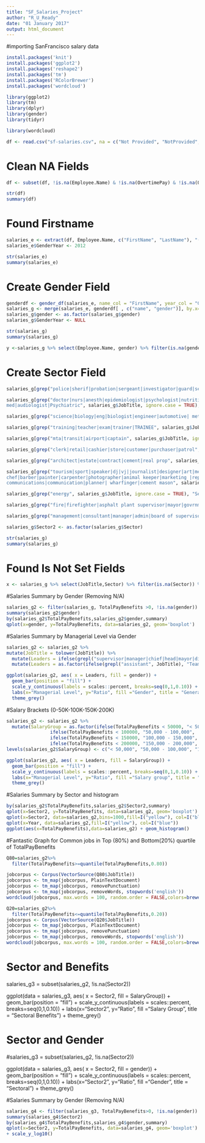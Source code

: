 ```yaml
---
title: "SF_Salaries_Project"
author: "R_U_Ready"
date: "01 January 2017"
output: html_document
---
```


#importing SanFrancisco salary data 
```r
install.packages('knit')
install.packages('ggplot2')
install.packages('reshape2')
install.packages('tm')
install.packages('RColorBrewer')
install.packages('wordcloud')

library(ggplot2)
library(tm)
library(dplyr)
library(gender)
library(tidyr)

library(wordcloud)

df <- read.csv("sf-salaries.csv", na = c("Not Provided", "NotProvided", "Not provided"))
```

# Clean NA Fields
```r
df <- subset(df, !is.na(Employee.Name) & !is.na(OvertimePay) & !is.na(OtherPay) &  !is.na(BasePay) & !is.na(JobTitle))

str(df)
summary(df)
```

# Found Firstname
```r
salaries_e <- extract(df, Employee.Name, c("FirstName", "LastName"), "([^ ]+) (.*)", remove = FALSE)
salaries_e$GenderYear <- 2012

str(salaries_e)
summary(salaries_e)
```
# Create Gender Field
```r
genderdf <- gender_df(salaries_e, name_col = "FirstName", year_col = "GenderYear", method = c("ssa", "ipums", "napp", "demo"))
salaries_g <- merge(salaries_e, genderdf[ , c("name", "gender")], by.x="FirstName", by.y="name", all.x=TRUE, )
salaries_g$gender <- as.factor(salaries_g$gender)
salaries_g$GenderYear <- NULL

str(salaries_g)
summary(salaries_g)

y <-salaries_g %>% select(Employee.Name, gender) %>% filter(is.na(gender)) %>% unique() %>% select(Employee.Name)
```

# Create Sector Field 
```r
salaries_g[grep("police|sherif|probation|sergeant|investigator|guard|security|custodian|lawyer|judge|criminalist|criminal|COURT", salaries_g$JobTitle, ignore.case = TRUE), "Sector"] <- "LAW n SECURITY"

salaries_g[grep("doctor|nurs|anesth|epidemiologist|psychologist|nutritionist|chemist|emergency med|pathologist|health|hlth|therapist|hospital|imaging|physician|orthopedic|pharm|dental|dentist|medical|ACUPUNCTURIST|radiologic| audiometrist|emergency|
med|audiologist|Psychiatric", salaries_g$JobTitle, ignore.case = TRUE), "Sector"] <- "HEALTHCARE"

salaries_g[grep("science|biology|eng|biologist|engineer|automotive| metal|ngr|technician", salaries_g$JobTitle, ignore.case = TRUE), "Sector"] <- "STEM"

salaries_g[grep("training|teacher|exam|trainer|TRAINEE", salaries_g$JobTitle, ignore.case = TRUE), "Sector"] <- "EDUCATION"

salaries_g[grep("mta|transit|airport|captain", salaries_g$JobTitle, ignore.case = TRUE), "Sector"] <- "TRANSPORTATION"

salaries_g[grep("clerk|retail|cashier|store|customer|purchaser|patrol", salaries_g$JobTitle, ignore.case = TRUE), "Sector"] <- "RETAIL"

salaries_g[grep("architect|estate|contract|cement|real prop", salaries_g$JobTitle, ignore.case = TRUE), "Sector"] <- "REAL ESTATE"

salaries_g[grep("tourism|sport|speaker|dj|vj|journalist|designer|art|media|cook|
chef|barber|painter|carpenter|photographer|animal keeper|marketing |repairer|plumber|housekeeper|baker|curator| animal|machinist|roofer|gardener|commissioner|crafts|electrical|windowcleaner|worker|driver|repair|electrician|glazier|wire|
communications|communication|planner| wharfinger|cement mason", salaries_g$JobTitle, ignore.case = TRUE), "Sector"] <- "SERVICES"

salaries_g[grep("energy", salaries_g$JobTitle, ignore.case = TRUE), "Sector"] <- "ENERGY"

salaries_g[grep("fire|firefighter|asphalt plant supervisor|mayor|govrnmt|affairs|museum|librarian|public|parking control officer|duty|street signs|water|city planning|asphalt|counselor|Marriage|PUBLIC SERVICE|TRAFFIC HEARING|cfdntal|TRAFFIC HEARING|PARK SECTION|child| municipal|attorney|METER READER", salaries_g$JobTitle, ignore.case = TRUE), "Sector"] <- "PUBLIC SERVICES"

salaries_g[grep("management|consultant|manager|admin|board of supervisors|secretary|assistant|asst|auditor|analyst|chief investment officer|director|accountant|account|board|dept head|dep dir| payroll",salaries_g$JobTitle, ignore.case = TRUE), "Sector"] <- "WHITE COLLAR "

salaries_g$Sector2 <- as.factor(salaries_g$Sector)

str(salaries_g)
summary(salaries_g)
```
# Found Is Not Set Fields
```r
x <- salaries_g %>% select(JobTitle,Sector) %>% filter(is.na(Sector)) %>% unique() %>% select(JobTitle)
```
#Salaries Summary by Gender (Removing N/A)
```r
salaries_g2 <- filter(salaries_g, TotalPayBenefits >0, !is.na(gender))
summary(salaries_g2$gender)
by(salaries_g2$TotalPayBenefits,salaries_g2$gender,summary)
qplot(x=gender, y=TotalPayBenefits, data=salaries_g2, geom='boxplot') 
```


#Salaries Summary by Managerial Level via Gender
```r
salaries_g2 <- salaries_g2 %>% 
mutate(JobTitle = tolower(JobTitle)) %>% 
  mutate(Leaders = ifelse(grepl("supervisor|manager|chief|head|mayor|director", JobTitle), "Leaders", "Team_Members")) %>%
  mutate(Leaders = as.factor(ifelse(grepl("assistant", JobTitle), "Team_Members", "Leaders")))

ggplot(salaries_g2, aes( x = Leaders, fill = gender)) + 
  geom_bar(position = "fill") + 
  scale_y_continuous(labels = scales::percent, breaks=seq(0,1,0.10)) + 
  labs(x="Managerial Level", y="Ratio", fill ="Gender", title = "General male/female ratio") + 
  theme_grey()
  ```
#Salary Brackets (0-50K-100K-150K-200K)
```r
salaries_g2 <- salaries_g2 %>%
  mutate(SalaryGroup = as.factor(ifelse(TotalPayBenefits < 50000, "< 50,000", 
                ifelse(TotalPayBenefits < 100000, "50,000 - 100,000", 
                ifelse(TotalPayBenefits < 150000, "100,000 - 150,000", 
                ifelse(TotalPayBenefits < 200000, "150,000 - 200,000", ">200,000"))))))
levels(salaries_g2$SalaryGroup) <- c("< 50,000", "50,000 - 100,000", "100,000 - 150,000", "150,000 - 200,000", ">200,000") 

ggplot(salaries_g2, aes( x = Leaders, fill = SalaryGroup)) + 
  geom_bar(position = "fill") + 
  scale_y_continuous(labels = scales::percent, breaks=seq(0,1,0.10)) + 
  labs(x="Managerial Level", y="Ratio", fill ="Salary group", title = "Salary groups ratio on different managerial levels") + 
  theme_grey()
```

#Salaries Summary by Sector and histogram
```r
by(salaries_g2$TotalPayBenefits,salaries_g2$Sector2,summary)
qplot(x=Sector2, y=TotalPayBenefits, data=salaries_g2, geom='boxplot') 
qplot(x=Sector2, data=salaries_g2,bins=1000,fill=I("yellow"), col=I("blue"))
qplot(x=Year, data=salaries_g2,fill=I("yellow"), col=I("blue"))
ggplot(aes(x=TotalPayBenefits),data=salaries_g2) + geom_histogram()
```

#Fantastic Graph for Common jobs in Top (80%) and Bottom(20%) quartile of TotalPayBenefits
```r
Q80=salaries_g2%>%
  filter(TotalPayBenefits>=quantile(TotalPayBenefits,0.80))

jobcorpus <- Corpus(VectorSource(Q80$JobTitle))
jobcorpus <- tm_map(jobcorpus, PlainTextDocument)
jobcorpus <- tm_map(jobcorpus, removePunctuation)
jobcorpus <- tm_map(jobcorpus, removeWords, stopwords('english'))
wordcloud(jobcorpus, max.words = 100, random.order = FALSE,colors=brewer.pal(8, 'Dark2'))

Q20=salaries_g2%>%
  filter(TotalPayBenefits<=quantile(TotalPayBenefits,0.20))
jobcorpus <- Corpus(VectorSource(Q20$JobTitle))
jobcorpus <- tm_map(jobcorpus, PlainTextDocument)
jobcorpus <- tm_map(jobcorpus, removePunctuation)
jobcorpus <- tm_map(jobcorpus, removeWords, stopwords('english'))
wordcloud(jobcorpus, max.words = 100, random.order = FALSE,colors=brewer.pal(8, 'Dark2'))
```

# Sector and Benefits

salaries_g3 = subset(salaries_g2, !is.na(Sector2))

ggplot(data = salaries_g3, aes( x = Sector2, fill = SalaryGroup)) + 
  geom_bar(position = "fill") + 
  scale_y_continuous(labels = scales::percent, breaks=seq(0,1,0.10)) + 
  labs(x="Sector2", y="Ratio", fill ="Salary Group", title = "Sectoral Benefits") + 
  theme_grey()


# Sector and Gender

#salaries_g3 = subset(salaries_g2, !is.na(Sector2))

ggplot(data = salaries_g3, aes( x = Sector2, fill = gender)) + 
  geom_bar(position = "fill") + 
  scale_y_continuous(labels = scales::percent, breaks=seq(0,1,0.10)) + 
  labs(x="Sector2", y="Ratio", fill ="Gender", title = "Sectoral") + 
  theme_grey()


#Salaries Summary by Gender (Removing N/A)
```r
salaries_g4 <- filter(salaries_g3, TotalPayBenefits>0, !is.na(gender))
summary(salaries_g4$Sector2)
by(salaries_g4$TotalPayBenefits,salaries_g4$gender,summary)
qplot(x=Sector2, y=TotalPayBenefits, data=salaries_g4, geom='boxplot') 
+ scale_y_log10()
```

